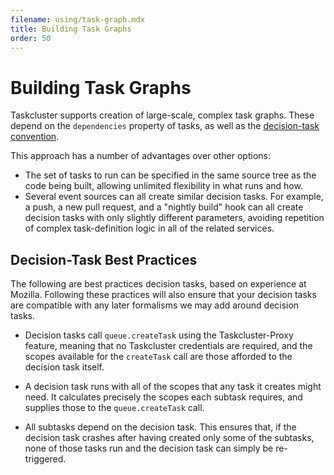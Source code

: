 ```yaml
---
filename: using/task-graph.mdx
title: Building Task Graphs
order: 50
---
```



# Building Task Graphs

<div align="right">
<a href="https://github.com/taskcluster/taskcluster/blob/master/ui/docs/manual/using/task-graph.mdx">
  <CodeTagsIcon />
</a>
</div>

Taskcluster supports creation of large-scale, complex task graphs.
These depend on the `dependencies` property of tasks, as well as the [decision-task convention](/docs/manual/design/conventions/descision-task).

This approach has a number of advantages over other options:

 * The set of tasks to run can be specified in the same source tree as the code
   being built, allowing unlimited flexibility in what runs and how.
 * Several event sources can all create similar decision tasks. For example, a
   push, a new pull request, and a "nightly build" hook can all create decision
   tasks with only slightly different parameters, avoiding repetition of complex
   task-definition logic in all of the related services.

## Decision-Task Best Practices

The following are best practices decision tasks, based on experience at Mozilla.
Following these practices will also ensure that your decision tasks are compatible with any later formalisms we may add around decision tasks.

 * Decision tasks call `queue.createTask` using the Taskcluster-Proxy feature,
   meaning that no Taskcluster credentials are required, and the scopes
   available for the `createTask` call are those afforded to the decision task
   itself.

 * A decision task runs with all of the scopes that any task it creates might
   need. It calculates precisely the scopes each subtask requires, and supplies
   those to the `queue.createTask` call.

 * All subtasks depend on the decision task. This ensures that, if the decision
   task crashes after having created only some of the subtasks, none of those
   tasks run and the decision task can simply be re-triggered.
